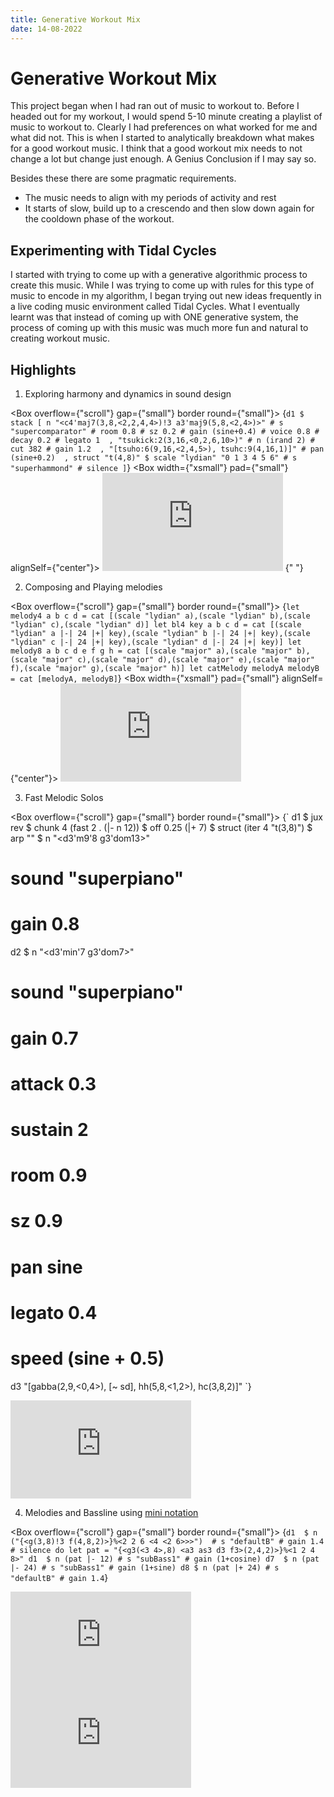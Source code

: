 ```yaml
---
title: Generative Workout Mix
date: 14-08-2022
---
```



# Generative Workout Mix

This project began when I had ran out of music to workout to. Before I headed out for my workout, I would spend 5-10 minute creating a playlist of music to workout to. Clearly I had preferences on what worked for me and what did not. This is when I started to analytically breakdown what makes for a good workout music.
I think that a good workout mix needs to not change a lot but change just enough. A Genius Conclusion if I may say so.

Besides these there are some pragmatic requirements.

- The music needs to align with my periods of activity and rest
- It starts of slow, build up to a crescendo and then slow down again for the cooldown phase of the workout.

## Experimenting with Tidal Cycles

I started with trying to come up with a generative algorithmic process to create this music. While I was trying to come up with rules for this type of music to encode in my algorithm, I began trying out new ideas frequently in a live coding music environment called Tidal Cycles. What I eventually learnt was that instead of coming up with ONE generative system, the process of coming up with this music was much more fun and natural to creating workout music.

## Highlights

1. Exploring harmony and dynamics in sound design

<Box overflow={"scroll"} gap={"small"} border round={"small"}>
  <Box>
    <SyntaxHighlighter language="haskell">
      {`
d1 $ stack [
    n "<c4'maj7(3,8,<2,2,4,4>)!3 a3'maj9(5,8,<2,4>)>" # s "supercomparator" # room 0.8 # sz 0.2 # gain (sine+0.4) # voice 0.8 # decay 0.2 # legato 1 
    , "tsukick:2(3,16,<0,2,6,10>)" # n (irand 2) # cut 382 # gain 1.2 
    , "[tsuho:6(9,16,<2,4,5>), tsuhc:9(4,16,1)]" # pan (sine+0.2) 
    , struct "t(4,8)" $ scale "lydian" "0 1 3 4 5 6" # s "superhammond" # silence
]
            `}
    </SyntaxHighlighter>
  </Box>
  <Box width={"xsmall"} pad={"small"} alignSelf={"center"}>
    <iframe
      width="289"
      height="157"
      src="https://www.youtube.com/embed/2VbkzeiQGlc"
      title="YouTube video player"
      frameborder="0"
      allow="accelerometer; autoplay; clipboard-write; encrypted-media; gyroscope; picture-in-picture"
      allowfullscreen
    ></iframe>
  </Box>
</Box>{" "}

2. Composing and Playing melodies

<Box overflow={"scroll"} gap={"small"} border round={"small"}>
  <Box>
    <SyntaxHighlighter language="haskell">
      {`
let melody4 a b c d = cat [(scale "lydian" a),(scale "lydian" b),(scale "lydian" c),(scale "lydian" d)]
let bl4 key a b c d = cat [(scale "lydian" a |-| 24 |+| key),(scale "lydian" b |-| 24 |+| key),(scale "lydian" c |-| 24 |+| key),(scale "lydian" d |-| 24 |+| key)]
let melody8 a b c d e f g h = cat [(scale "major" a),(scale "major" b),(scale "major" c),(scale "major" d),(scale "major" e),(scale "major" f),(scale "major" g),(scale "major" h)]
let catMelody melodyA melodyB = cat [melodyA, melodyB]
            `}
    </SyntaxHighlighter>
  </Box>
  <Box width={"xsmall"} pad={"small"} alignSelf={"center"}>
    <iframe
      width="289"
      height="157"
      src="https://www.youtube.com/embed/4GweazXRVXI"
      title="YouTube video player"
      frameborder="0"
      allow="accelerometer; autoplay; clipboard-write; encrypted-media; gyroscope; picture-in-picture"
      allowfullscreen
    ></iframe>
  </Box>
</Box>

3. Fast Melodic Solos

<Box overflow={"scroll"} gap={"small"} border round={"small"}>
  <Box>
    <SyntaxHighlighter language="haskell">
      {`
d1 $ jux rev $ chunk 4 (fast 2 . (|- n 12)) $ off 0.25 (|+ 7) $ struct (iter 4 "t(3,8)")
  $ arp "<up down>" $ n "<d3'm9'8 g3'dom13>"
  # sound "superpiano"
  # gain 0.8
d2 $ n "<d3'min'7 g3'dom7>"
  # sound "superpiano"
  # gain 0.7
  # attack 0.3
  # sustain 2
  # room 0.9
  # sz 0.9
  # pan sine
  # legato 0.4
  # speed (sine + 0.5)
d3 "[gabba(2,9,<0,4>), [~ sd], hh(5,8,<1,2>), hc(3,8,2)]"
`}

</SyntaxHighlighter>

  </Box>
  <Box width={"xsmall"} pad={"small"} alignSelf={"center"}>
    <iframe
      width="289"
      height="157"
      src="https://www.youtube.com/embed/LJzUYNian_I"
      title="YouTube video player"
      frameborder="0"
      allow="accelerometer; autoplay; clipboard-write; encrypted-media; gyroscope; picture-in-picture"
      allowfullscreen
    ></iframe>
  </Box>
</Box>

4. Melodies and Bassline using [mini notation](https://tidalcycles.org/docs/reference/mini_notation/)

<Box overflow={"scroll"} gap={"small"} border round={"small"}>
  <Box>
    <SyntaxHighlighter language="haskell">
      {`
d1 
    $ n ("{<g(3,8)!3 f(4,8,2)>}%<2 2 6 <4 <2 6>>>") 
    # s "defaultB"
    # gain 1.4
    # silence
do
    let pat = "{<g3(<3 4>,8) <a3 as3 d3 f3>(2,4,2)>}%<1 2 4 8>"
    d1 
        $ n (pat |- 12)
        # s "subBass1"
        # gain (1+cosine)
    d7 
        $ n (pat |- 24)
        # s "subBass1"
        # gain (1+sine)
    d8
        $ n (pat |+ 24)
        # s "defaultB"
        # gain 1.4
`}

</SyntaxHighlighter>

  </Box>
  <Box width={"xsmall"} pad={"small"} alignSelf={"center"}>
    <iframe
      width="289"
      height="157"
      src="https://www.youtube.com/embed/-n6KPsBoJss"
      title="YouTube video player"
      frameborder="0"
      allow="accelerometer; autoplay; clipboard-write; encrypted-media; gyroscope; picture-in-picture"
      allowfullscreen
    ></iframe>
  </Box>
  <Box width={"xsmall"} pad={"small"} alignSelf={"center"}>
    <iframe
      width="289"
      height="157"
      src="https://www.youtube.com/embed/YZUQlJ-2wAQ"
      title="YouTube video player"
      frameborder="0"
      allow="accelerometer; autoplay; clipboard-write; encrypted-media; gyroscope; picture-in-picture"
      allowfullscreen
    ></iframe>
  </Box>
</Box>